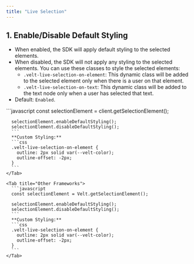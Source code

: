 ```yaml
---
title: "Live Selection"
---
```


## 1. Enable/Disable Default Styling
- When enabled, the SDK will apply default styling to the selected elements.
- When disabled, the SDK will not apply any styling to the selected elements. You can use these classes to style the selected elements:
  - `.velt-live-selection-on-element`: This dynamic class will be added to the selected element only when there is a user on that element.
  - `.velt-live-selection-on-text`: This dynamic class will be added to the text node only when a user has selected that text.
- Default: `Enabled`.

<Tabs>
    <Tab title="React / Next.js">
      ```javascript
      const selectionElement = client.getSelectionElement();

      selectionElement.enableDefaultStyling();
      selectionElement.disableDefaultStyling();
      ```
      **Custom Styling:**
      ```css
      .velt-live-selection-on-element {
        outline: 2px solid var(--velt-color);
        outline-offset: -2px;
      }
      ```
    </Tab>

    <Tab title="Other Frameworks">
      ```javascript
      const selectionElement = Velt.getSelectionElement();

      selectionElement.enableDefaultStyling();
      selectionElement.disableDefaultStyling();
      ```
      **Custom Styling:**
      ```css
      .velt-live-selection-on-element {
        outline: 2px solid var(--velt-color);
        outline-offset: -2px;
      }
      ```
    </Tab>
</Tabs> 